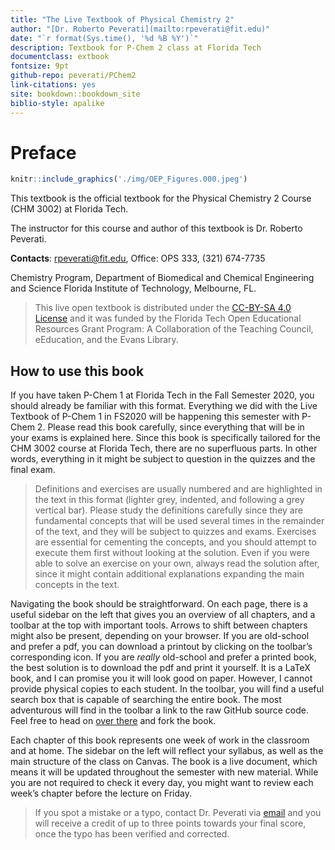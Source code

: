 ```yaml
--- 
title: "The Live Textbook of Physical Chemistry 2"
author: "[Dr. Roberto Peverati](mailto:rpeverati@fit.edu)"
date: "`r format(Sys.time(), '%d %B %Y')`"
description: Textbook for P-Chem 2 class at Florida Tech
documentclass: extbook
fontsize: 9pt
github-repo: peverati/PChem2
link-citations: yes
site: bookdown::bookdown_site
biblio-style: apalike
---
```


\renewcommand{\arraystretch}{1.8}

# Preface {-}

```r
knitr::include_graphics('./img/OEP_Figures.000.jpeg')
```

This textbook is the official textbook for the Physical Chemistry 2 Course (CHM 3002) at Florida Tech.

The instructor for this course and author of this textbook is Dr. Roberto Peverati.

**Contacts**: [rpeverati@fit.edu](mailto:rpeverati@fit.edu), Office: OPS 333, (321) 674-7735

Chemistry Program, Department of Biomedical and Chemical Engineering and Science
Florida Institute of Technology, Melbourne, FL.


> This live open textbook is distributed under the [CC-BY-SA 4.0 License](https://creativecommons.org/licenses/by-sa/4.0/) and it was funded by the Florida Tech Open Educational Resources Grant Program: A Collaboration of the Teaching Council, eEducation, and the Evans Library.


## How to use this book {-}

If you have taken P-Chem 1 at Florida Tech in the Fall Semester 2020, you should already be familiar with this format. Everything we did with the Live Textbook of P-Chem 1 in FS2020 will be happening this semester with P-Chem 2. Please read this book carefully, since everything that will be in your exams is explained here.
Since this book is specifically tailored for the CHM 3002 course at Florida Tech, there are no superfluous parts. In other words, everything in it might be subject to question in the quizzes and the final exam.

> Definitions and exercises are usually numbered and are highlighted in the text in this format (lighter grey, indented, and following a grey vertical bar). Please study the definitions carefully since they are fundamental concepts that will be used several times in the remainder of the text, and they will be subject to quizzes and exams. Exercises are essential for cementing the concepts, and you should attempt to execute them first without looking at the solution. Even if you were able to solve an exercise on your own, always read the solution after, since it might contain additional explanations expanding the main concepts in the text.

Navigating the book should be straightforward. On each page, there is a useful sidebar on the left that gives you an overview of all chapters, and  a toolbar at the top with important tools. Arrows to shift between chapters might also be present, depending on your browser. If you are old-school and prefer a pdf, you can download a printout by clicking on the toolbar's corresponding icon. If you are *really* old-school and prefer a printed book, the best solution is to download the pdf and print it yourself. It is a LaTeX book, and I can promise you it will look good on paper. However, I cannot provide physical copies to each student. In the toolbar, you will find a useful search box that is capable of searching the entire book. The most adventurous will find in the toolbar a link to the raw GitHub source code. Feel free to head on [over there](https://github.com/peverati/PChem2) and fork the book. 

Each chapter of this book represents one week of work in the classroom and at home. The sidebar on the left will reflect your syllabus, as well as the main structure of the class on Canvas. The book is a live document, which means it will be updated throughout the semester with new material. While you are not required to check it every day, you might want to review each week's chapter before the lecture on Friday.

> If you spot a mistake or a typo, contact Dr. Peverati via [email](mailto:rpeverati@fit.edu) and you will receive a credit of up to three points towards your final score, once the typo has been verified and corrected. 

[//]: ## A note on units {-}
